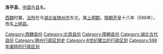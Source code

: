 '''洛平县'''，[[中国|中国]]古[[县|县]]名。

[[西魏|西魏]]时置，[[治所|治所]]在今[[湖北省|湖北省]][[随州市|随州市]]东北，属[[上明郡|上明郡]]。[[隋朝|隋朝]][[开皇|开皇]]十八年（598年），改名[[上明县|上明县]]。 

{{湖北行政区划小作品}}
{{DEFAULTSORT:L}}
[[Category:西魏县份|Category:西魏县份]]
[[Category:北周县份|Category:北周县份]]
[[Category:隋朝县份|Category:隋朝县份]]
[[Category:湖北古代县份|Category:湖北古代县份]]
[[Category:随州行政区划史|Category:随州行政区划史]]
[[Category:6世纪建立的行政区划|Category:6世纪建立的行政区划]]
[[Category:598年废除的行政区划|Category:598年废除的行政区划]]
